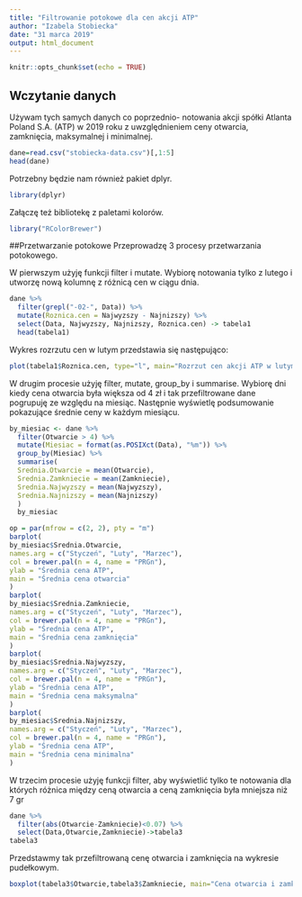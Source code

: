 ```yaml
---
title: "Filtrowanie potokowe dla cen akcji ATP"
author: "Izabela Stobiecka"
date: "31 marca 2019"
output: html_document
---
```


```r
knitr::opts_chunk$set(echo = TRUE)
```

## Wczytanie danych
Używam tych samych danych co poprzednio- notowania akcji spółki Atlanta Poland S.A. (ATP) w 2019 roku z uwzględnieniem ceny otwarcia, zamknięcia, maksymalnej i minimalnej. 
```r
dane=read.csv("stobiecka-data.csv")[,1:5]
head(dane)
```
Potrzebny będzie nam również pakiet dplyr.
```r
library(dplyr)
```
Załączę też bibliotekę z paletami kolorów.
```r
library("RColorBrewer")
```

##Przetwarzanie potokowe
Przeprowadzę 3 procesy przetwarzania potokowego.

W pierwszym użyję funkcji filter i mutate. Wybiorę notowania tylko z lutego i utworzę nową kolumnę z różnicą cen w ciągu dnia.  
```r
dane %>%
  filter(grepl("-02-", Data)) %>%
  mutate(Roznica.cen = Najwyzszy - Najnizszy) %>%
  select(Data, Najwyzszy, Najnizszy, Roznica.cen) -> tabela1
  head(tabela1)
```

Wykres rozrzutu cen w lutym przedstawia się następująco:
```r
plot(tabela1$Roznica.cen, type="l", main="Rozrzut cen akcji ATP w lutym",col=brewer.pal(n = 4, name = "PRGn")[1], xlab = "Dni", ylab="Rozrzut")
```


W drugim procesie użyję filter, mutate, group_by i summarise. Wybiorę dni kiedy cena otwarcia była większa od 4 zł i tak przefiltrowane dane pogrupuję ze względu na miesiąc. Następnie wyświetlę podsumowanie pokazujące średnie ceny w każdym miesiącu.
```r
by_miesiac <- dane %>%
  filter(Otwarcie > 4) %>%
  mutate(Miesiac = format(as.POSIXct(Data), "%m")) %>%
  group_by(Miesiac) %>%
  summarise(
  Srednia.Otwarcie = mean(Otwarcie),
  Srednia.Zamkniecie = mean(Zamkniecie),
  Srednia.Najwyzszy = mean(Najwyzszy),
  Srednia.Najnizszy = mean(Najnizszy)
  )
  by_miesiac
```

```r
op = par(mfrow = c(2, 2), pty = "m")
barplot(
by_miesiac$Srednia.Otwarcie,
names.arg = c("Styczeń", "Luty", "Marzec"),
col = brewer.pal(n = 4, name = "PRGn"),
ylab = "Średnia cena ATP",
main = "Średnia cena otwarcia"
)
barplot(
by_miesiac$Srednia.Zamkniecie,
names.arg = c("Styczeń", "Luty", "Marzec"),
col = brewer.pal(n = 4, name = "PRGn"),
ylab = "Średnia cena ATP",
main = "Średnia cena zamknięcia"
)
barplot(
by_miesiac$Srednia.Najwyzszy,
names.arg = c("Styczeń", "Luty", "Marzec"),
col = brewer.pal(n = 4, name = "PRGn"),
ylab = "Średnia cena ATP",
main = "Średnia cena maksymalna"
)
barplot(
by_miesiac$Srednia.Najnizszy,
names.arg = c("Styczeń", "Luty", "Marzec"),
col = brewer.pal(n = 4, name = "PRGn"),
ylab = "Średnia cena ATP",
main = "Średnia cena minimalna"
)
```

W trzecim procesie użyję funkcji filter, aby wyświetlić tylko te notowania dla których różnica między ceną otwarcia a ceną zamknięcia była mniejsza niż 7 gr
```r
dane %>%
  filter(abs(Otwarcie-Zamkniecie)<0.07) %>%
  select(Data,Otwarcie,Zamkniecie)->tabela3
tabela3
```
Przedstawmy tak przefiltrowaną cenę otwarcia i zamknięcia na wykresie pudełkowym.
```r
boxplot(tabela3$Otwarcie,tabela3$Zamkniecie, main="Cena otwarcia i zamknięcia",names=names(tabela3)[2:3], col=brewer.pal(n = 4, name = "PRGn"))
```

